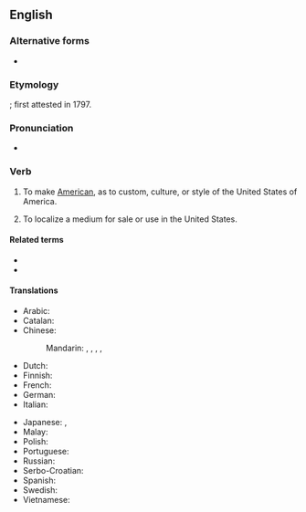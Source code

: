 {{also|americanize}}
==English==

===Alternative forms===
* {{l|en|Americanise}}

===Etymology===
{{suffix|American|ize|lang=en}}; first attested in 1797.

===Pronunciation===
* {{audio|en-us-Americanize.ogg|Audio (US)|lang=en}}

===Verb===
{{en-verb|Americaniz}}

# {{lb|en|US|Canada}} To make [[American]], as to custom, culture, or style of the United States of America.
# {{lb|en|US|Canada}} To localize a medium for sale or use in the United States.

====Related terms====
* {{l|en|Americanization}}
* {{l|en|Americanism}}

====Translations====
{{trans-top|to make American}}
* Arabic: {{t|ar|أَمْرَكَ}}
* Catalan: {{t+|ca|americanitzar}}
* Chinese:
*: Mandarin: {{t|cmn|美國化|sc=Hani}}, {{t|cmn|美国化|tr=měiguóhuà|sc=Hani}}, {{t+|cmn|美化|tr=měihuà|sc=Hani}}, {{t|cmn|美語用法|sc=Hani}}, {{t|cmn|美语用法|tr=Měiyǔ yòngfǎ|sc=Hani}} {{qualifier|linguistically}}
* Dutch: {{t|nl|amerikaniseren}}
* Finnish: {{t|fi|amerikkalaistaa}}
* French: {{t+|fr|américaniser}}
* German: {{t|de|amerikanisieren}}
* Italian: {{t|it|americanizzare}}
{{trans-mid}}
* Japanese: {{t|ja|[[アメリカ]][[風]]に[[する]]|tr=Amerika-fū ni suru|sc=Jpan}}, {{t|ja|アメリカナイズ|tr=amerikanaizu suru|alt=アメリカナイズする|sc=Jpan}}
* Malay: {{t|ms|amerikakan}}
* Polish: {{t|pl|amerykanizować}}
* Portuguese: {{t+|pt|americanizar}}
* Russian: {{t+|ru|американизи́ровать|impf|pf}}
* Serbo-Croatian: {{t+|sh|amerikanizirati}}
* Spanish: {{t+|es|americanizar}}
* Swedish: {{t|sv|amerikanisera}}
* Vietnamese: {{t|vi|Mỹ hóa}}
{{trans-bottom}}